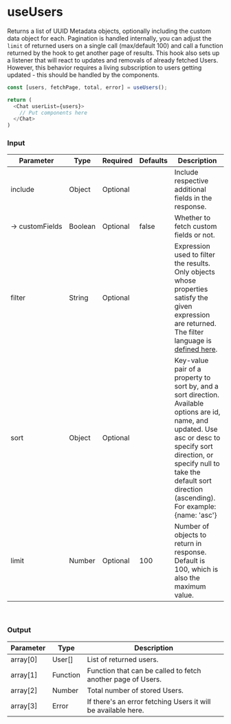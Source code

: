 
<Meta title="Custom Hooks/useUsers" />

# useUsers

Returns a list of UUID Metadata objects, optionally including the custom data object for each.
Pagination is handled internally, you can adjust the `limit` of returned users on a single call (max/default 100) and call a function returned by the hook to get another page of results.
This hook also sets up a listener that will react to updates and removals of already fetched Users.
However, this behavior requires a living subscription to users getting updated - this should be handled by the components.

```js
const [users, fetchPage, total, error] = useUsers();

return (
  <Chat userList={users}>
    // Put components here
  </Chat>
)
```

### Input

| Parameter |	Type |	Required | Defaults |	Description |
| --- | --- | --- | --- | --- |
| include |	Object |	Optional | | Include respective additional fields in the response. |
| →&nbsp;customFields | Boolean | Optional | false | Whether to fetch custom fields or not. |
| filter | String | Optional | | Expression used to filter the results. Only objects whose properties satisfy the given expression are returned. The filter language is [defined here](https://www.pubnub.com/docs/sdks/javascript/api-reference/objects#objects-filtering-language-definition). |
| sort | Object	| Optional | | Key-value pair of a property to sort by, and a sort direction. Available options are id, name, and updated. Use asc or desc to specify sort direction, or specify null to take the default sort direction (ascending). For example: {name: 'asc'} |
| limit |	Number | Optional | 100 |	Number of objects to return in response. Default is 100, which is also the maximum value. |

<br/>

### Output

| Parameter | Type | Description |
| --- | --- | --- |
| array[0] | User[] | List of returned users. |
| array[1] | Function | Function that can be called to fetch another page of Users. |
| array[2] | Number | Total number of stored Users. |
| array[3] | Error | If there's an error fetching Users it will be available here. |
